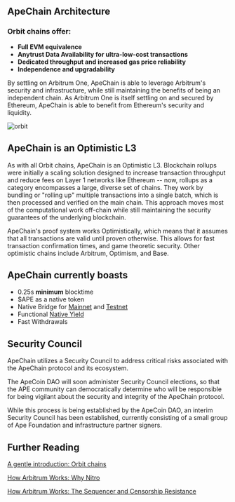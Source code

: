 ## ApeChain Architecture


### Orbit chains offer: ###
- **Full EVM equivalence**
- **Anytrust Data Availability for ultra-low-cost transactions**
- **Dedicated throughput and increased gas price reliability**
- **Independence and upgradability**

By settling on Arbitrum One, ApeChain is able to leverage Arbitrum's security and infrastructure, while still maintaining the benefits of being an independent chain. As Arbitrum One is itself settling on and secured by Ethereum, ApeChain is able to benefit from Ethereum's security and liquidity.

![orbit](../images/ApeFlow.png)


## ApeChain is an Optimistic L3

As with all Orbit chains, ApeChain is an Optimistic L3. Blockchain rollups were initially a scaling solution designed to increase transaction throughput and reduce fees on Layer 1 networks like Ethereum -- now, rollups as a category encompasses a large, diverse set of chains. They work by bundling or "rolling up" multiple transactions into a single batch, which is then processed and verified on the main chain. This approach moves most of the computational work off-chain while still maintaining the security guarantees of the underlying blockchain.

ApeChain's proof system works Optimistically, which means that it assumes that all transactions are valid until proven otherwise. This allows for fast transaction confirmation times, and game theoretic security. Other optimistic chains include Arbitrum, Optimism, and Base.



## ApeChain currently boasts


- 0.25s **minimum** blocktime
- $APE as a native token
- Native Bridge for [Mainnet](https://apechain.com/portal#bridge) and [Testnet](https://curtis.bridge.caldera.xyz/)
- Functional [Native Yield](/native/Overview)
- Fast Withdrawals

## Security Council

ApeChain utilizes a Security Council to address critical risks associated with the ApeChain protocol and its ecosystem. 

The ApeCoin DAO will soon administer Security Council elections, so that the APE community can democratically determine who will be responsible for being vigilant about the security and integrity of the ApeChain protocol.

While this process is being established by the ApeCoin DAO, an interim Security Council has been established, currently consisting of a small group of Ape Foundation and infrastructure partner signers.


## Further Reading

[A gentle introduction: Orbit chains](https://docs.arbitrum.io/launch-orbit-chain/orbit-gentle-introduction)

[How Arbitrum Works: Why Nitro](https://docs.arbitrum.io/how-arbitrum-works/why-nitro)

[How Arbitrum Works: The Sequencer and Censorship Resistance](https://docs.arbitrum.io/how-arbitrum-works/sequencer)